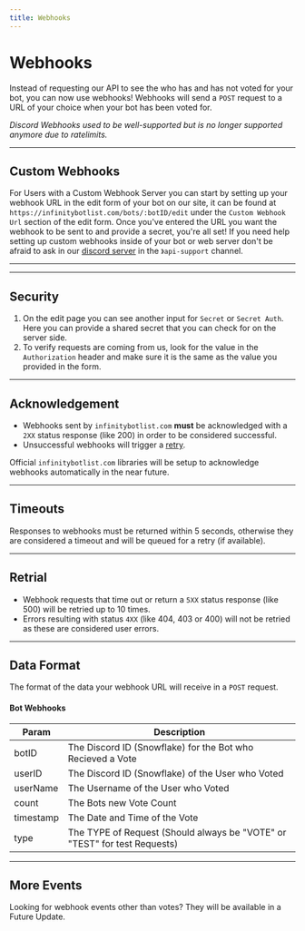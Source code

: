 ```yaml
---
title: Webhooks
---
```


# Webhooks

Instead of requesting our API to see the who has and has not voted for your bot, you can now use webhooks!
Webhooks will send a `POST` request to a URL of your choice when your bot has been voted for.

_Discord Webhooks used to be well-supported but is no longer supported anymore due to ratelimits._

---

## Custom Webhooks

For Users with a Custom Webhook Server you can start by setting up your webhook URL in the edit form of your bot on our site, it can be found at `https://infinitybotlist.com/bots/:botID/edit` under the `Custom Webhook Url` section of the edit form. Once you've entered the URL you want the webhook to be sent to and provide a secret, you're all set! If you need help setting up custom webhooks inside of your bot or web server don't be afraid to ask in our [discord server](https://infinitybotlist.com/join) in the `》api-support` channel.

---

---

## Security

1. On the edit page you can see another input for `Secret` or `Secret Auth`. Here you can provide a shared secret that you can check for on the server side.
2. To verify requests are coming from us, look for the value in the `Authorization` header and make sure it is the same as the value you provided in the form.

---

## Acknowledgement

- Webhooks sent by `infinitybotlist.com` **must** be acknowledged with a `2XX` status response (like 200) in order to be considered successful.
- Unsuccessful webhooks will trigger a [retry](#retrial).

Official `infinitybotlist.com` libraries will be setup to acknowledge webhooks automatically in the near future.

---

## Timeouts

Responses to webhooks must be returned within 5 seconds, otherwise they are considered a timeout and will be queued for a retry (if available).

---

## Retrial

- Webhook requests that time out or return a `5XX` status response (like 500) will be retried up to 10 times.
- Errors resulting with status `4XX` (like 404, 403 or 400) will not be retried as these are considered user errors.

---

## Data Format

The format of the data your webhook URL will receive in a `POST` request.

#### Bot Webhooks

| Param     | Description                                                               |
| --------- | ------------------------------------------------------------------------- |
| botID     | The Discord ID (Snowflake) for the Bot who Recieved a Vote                |
| userID    | The Discord ID (Snowflake) of the User who Voted                          |
| userName  | The Username of the User who Voted                                        |
| count     | The Bots new Vote Count                                                   |
| timestamp | The Date and Time of the Vote                                             |
| type      | The TYPE of Request (Should always be "VOTE" or "TEST" for test Requests) |

---

## More Events

Looking for webhook events other than votes? They will be available in a Future Update.
